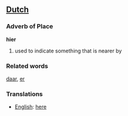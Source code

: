==[[Dutch]]==

=== Adverb of Place ===

'''hier'''

# used to indicate something that is nearer by

=== Related words ===

[[daar]], [[er]]

=== Translations ===
*[[English]]: [[here]]